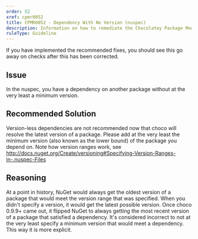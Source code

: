 ```yaml
---
order: 52
xref: cpmr0052
title: CPMR0052 - Dependency With No Version (nuspec)
description: Information on how to remediate the Chocolatey Package Moderation Rule 0052
ruleType: Guideline
---
```


<PackageValidatorRuleGuideline />

If you have implemented the recommended fixes, you should see this go away on checks after this has been corrected.

## Issue

In the nuspec, you have a dependency on another package without at the very least a minimum version.

## Recommended Solution

Version-less dependencies are not recommended now that choco will resolve the latest version of a package. Please add at the very least the minimum version (also known as the lower bound) of the package you depend on. Note how version ranges work, see http://docs.nuget.org/Create/versioning#Specifying-Version-Ranges-in-.nuspec-Files

## Reasoning

At a point in history, NuGet would always get the oldest version of a package that would meet the version range that was specified. When you didn't specify a version, it would get the latest possible version. Once choco 0.9.9+ came out, it flipped NuGet to always getting the most recent version of a package that satisfied a dependency. It's considered incorrect to not at the very least specify a minimum version that would meet a dependency. This way it is more explicit.
